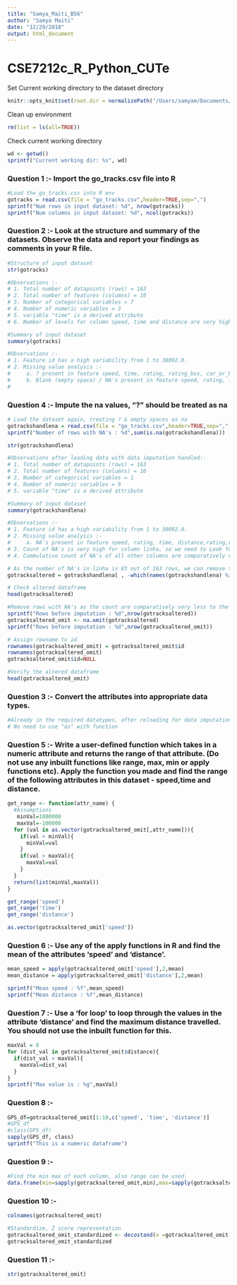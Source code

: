 ```yaml
---
title: "Samya_Maiti_B56"
author: "Samya Maiti"
date: "12/29/2018"
output: html_document
---
```


# CSE7212c_R_Python_CUTe

Set Current working directory to the dataset directory
```r
knitr::opts_knit$set(root.dir = normalizePath("/Users/samyam/Documents/Samya/Insofe/insofe/CSE7212c_R_Python_CuTe/datasets"))
```

Clean up environment
```r
rm(list = ls(all=TRUE))
```

Check current working directory
```r
wd <- getwd()
sprintf("Current working dir: %s", wd)
```

### Question 1 :- Import the go_tracks.csv file into R
```r
#Load the go_tracks.csv into R env
gotracks = read.csv(file = "go_tracks.csv",header=TRUE,sep=",")
sprintf("Num rows in input dataset: %d", nrow(gotracks))
sprintf("Num columns in input dataset: %d", ncol(gotracks))
```

### Question 2 :- Look at the structure and summary of the datasets. Observe the data and report your findings as comments in your R file.
```r
#Structure of input dataset
str(gotracks)
```
```r
#Observations :-
# 1. Total number of datapoints (rows) = 163
# 2. Total number of features (columns) = 10
# 3. Number of categorical variables = 7
# 4. Number of numeric variables = 3
# 5. variable "time" is a derived attribute
# 6. Number of levels for column speed, time and distance are very high compared to the total number of data points(rows)
```

```r
#Summary of input dataset
summary(gotracks)
```

```r
#Observations :-
# 1. Feature id has a high variability from 1 to 38092.0.
# 2. Missing value analysis :-
#     a. ? present in feature speed, time, rating, rating_bus, car_or_bus
#     b. Blank (empty space) / NA's present in feature speed, rating, linha, rating_weather
#
```

### Question 4 :- Impute the na values, "?" should be treated as na
```r
# Load the dataset again, treating ? & empty spaces as na 
gotrackshandlena = read.csv(file = "go_tracks.csv",header=TRUE,sep=",",na.strings = c("?", ""))
sprintf("Number of rows with NA's : %d",sum(is.na(gotrackshandlena)))
```

```r
str(gotrackshandlena)
```

```r
#Observations after loading data with data imputation handled:-
# 1. Total number of datapoints (rows) = 163
# 2. Total number of features (columns) = 10
# 3. Number of categorical variables = 1
# 4. Number of numeric variables = 9
# 5. variable "time" is a derived attribute
```

```r
#Summary of input dataset
summary(gotrackshandlena)
```

```r
#Observations :-
# 1. Feature id has a high variability from 1 to 38092.0.
# 2. Missing value analysis :-
#     a. NA's present in feature speed, rating, time, distance,rating,rating_bus, rating_weather, car_or_bus & linha
# 3. Count of NA's is very high for column linha, so we need to Look for a strategy to fill values / leave as is (based on usecase). Cannot be dropped.
# 4. Cummulative count of NA's of all other columns are comparatively very less to the total number of data points in the dataset.
```

```r
# As the number of NA's in linha is 83 out of 163 rows, we can remove the column, with the argument that it will have no impact on the final predictive power of the model.
gotracksaltered = gotrackshandlena[ , -which(names(gotrackshandlena) %in% c("linha"))]

# Check altered dataframe
head(gotracksaltered)
```

```r
#Remove rows with NA's as the count are comparatively very less to the total number of data points in the dataset.
sprintf("Rows before imputation : %d",nrow(gotracksaltered))
gotracksaltered_omit <- na.omit(gotracksaltered)
sprintf("Rows before imputation : %d",nrow(gotracksaltered_omit))
```


```r
# Assign rowname to id
rownames(gotracksaltered_omit) = gotracksaltered_omit$id
rownames(gotracksaltered_omit)
gotracksaltered_omit$id=NULL
```
```r
#Verify the altered dataframe
head(gotracksaltered_omit)
```

### Question 3 :- Convert the attributes into appropriate data types.
```r
#Already in the required datatypes, after reloading for data imputation. 
# No need to use "as" with function
```

### Question 5 :- Write a user-defined function which takes in a numeric attribute and returns the range of that attribute. (Do not use any inbuilt functions like range, max, min or apply functions etc). Apply the function you made and find the range of the following attributes in this dataset - speed,time and distance.
```r
get_range <- function(attr_name) {
  #Assumptions
   minVal=1000000
   maxVal=-100000
  for (val in as.vector(gotracksaltered_omit[,attr_name])){
    if(val < minVal){
      minVal=val
    }
    if(val > maxVal){
      maxVal=val
    }
  }
  return(list(minVal,maxVal))
}

get_range('speed')
get_range('time')
get_range('distance')
```
```r
as.vector(gotracksaltered_omit['speed'])
```

### Question 6 :- Use any of the apply functions in R and find the mean of the attributes 'speed' and 'distance'.
```r
mean_speed = apply(gotracksaltered_omit['speed'],2,mean)
mean_distance = apply(gotracksaltered_omit['distance'],2,mean)

sprintf("Mean speed : %f",mean_speed)
sprintf("Mean distance : %f",mean_distance)
```

### Question 7 :- Use a 'for loop' to loop through the values in the attribute 'distance' and find the maximum distance travelled. You should not use the inbuilt function for this.
```r
maxVal = 0
for (dist_val in gotracksaltered_omit$distance){
  if(dist_val > maxVal){
    maxVal=dist_val
  }
}
sprintf("Max value is : %g",maxVal)
```

### Question 8 :- 
```r
GPS_df=gotracksaltered_omit[1:10,c('speed', 'time', 'distance')]
#GPS_df
#class(GPS_df)
sapply(GPS_df, class)
sprintf("This is a numeric dataframe")
```

### Question 9 :- 
```r
#Find the min max of each column, also range can be used.
data.frame(min=sapply(gotracksaltered_omit,min),max=sapply(gotracksaltered_omit,max))
```

### Question 10 :-

```r
colnames(gotracksaltered_omit)
```

```r
#Standardize, Z score representation
gotracksaltered_omit_standardized <- decostand(x =gotracksaltered_omit[,c('id_android','speed','time','distance','rating','rating_bus','rating_weather','car_or_bus')],method ="standardize",MARGIN = 2)
gotracksaltered_omit_standardized
```

### Question 11 :-
```r
str(gotracksaltered_omit)
```
```r

```

